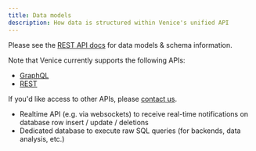 ```yaml
---
title: Data models
description: How data is structured within Venice's unified API
---
```


Please see the [REST API docs](https://app.venice.is/api-access/rest) for
data models & schema information.

Note that Venice currently supports the following APIs:

- [GraphQL](https://app.venice.is/api-access/graphql)
- [REST](https://app.venice.is/api-access/rest)

If you'd like access to other APIs, please [contact us](mailto:hi@venice.is).

- Realtime API (e.g. via websockets) to receive real-time notifications on 
database row insert / update / deletions
- Dedicated database to execute raw SQL queries (for backends, data analysis, etc.)